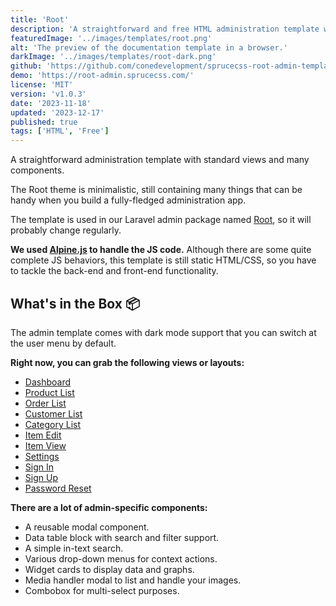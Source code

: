 ```yaml
---
title: 'Root'
description: 'A straightforward and free HTML administration template with standard views and many components.'
featuredImage: '../images/templates/root.png'
alt: 'The preview of the documentation template in a browser.'
darkImage: '../images/templates/root-dark.png'
github: 'https://github.com/conedevelopment/sprucecss-root-admin-template'
demo: 'https://root-admin.sprucecss.com/'
license: 'MIT'
version: 'v1.0.3'
date: '2023-11-18'
updated: '2023-12-17'
published: true
tags: ['HTML', 'Free']
---
```


<p className="lead">A straightforward administration template with standard views and many components.</p>

The Root theme is minimalistic, still containing many things that can be handy when you build a fully-fledged administration app.

The template is used in our Laravel admin package named [Root](https://root.conedevelopment.com/), so it will probably change regularly.

**We used [Alpine.js](https://alpinejs.dev/) to handle the JS code.** Although there are some quite complete JS behaviors, this template is still static HTML/CSS, so you have to tackle the back-end and front-end functionality.

## What's in the Box 📦

The admin template comes with dark mode support that you can switch at the user menu by default.

**Right now, you can grab the following views or layouts:**

- [Dashboard](https://root-admin.sprucecss.com/)
- [Product List](https://root-admin.sprucecss.com/products/)
- [Order List](https://root-admin.sprucecss.com/orders/)
- [Customer List](https://root-admin.sprucecss.com/customers/)
- [Category List](https://root-admin.sprucecss.com/categories/)
- [Item Edit](https://root-admin.sprucecss.com/item/edit/)
- [Item View](https://root-admin.sprucecss.com/item/view/)
- [Settings](https://root-admin.sprucecss.com/settings/)
- [Sign In](https://root-admin.sprucecss.com/sign-in/)
- [Sign Up](https://root-admin.sprucecss.com/sign-up/)
- [Password Reset](https://root-admin.sprucecss.com/password-reset/)

**There are a lot of admin-specific components:**

- A reusable modal component.
- Data table block with search and filter support.
- A simple in-text search.
- Various drop-down menus for context actions.
- Widget cards to display data and graphs.
- Media handler modal to list and handle your images.
- Combobox for multi-select purposes.

